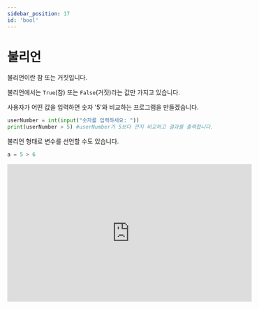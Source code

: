 ```yaml
---
sidebar_position: 17
id: 'bool'
---
```


# 불리언

불리언이란 참 또는 거짓입니다.

불리언에서는 `True`(참) 또는 `False`(거짓)라는 값만 가지고 있습니다.

사용자가 어떤 값을 입력하면 숫자 '5'와 비교하는 프로그램을 만들겠습니다.

```py
userNumber = int(input("숫자를 입력하세요: "))
print(userNumber > 5) #userNumber가 5보다 큰지 비교하고 결과를 출력합니다.
```

불리언 형태로 변수를 선언할 수도 있습니다.

```py
a = 5 > 6
```

<iframe
  width="560"
  height="315"
  src="https://www.youtube.com/embed/QRDmXqVbNPs"
  title="YouTube video player"
  frameBorder="0"
  allow="accelerometer; autoplay; clipboard-write; encrypted-media; gyroscope; picture-in-picture"
/>

## 주의할 점

파이썬에서는 '옳다면 `True`라고 출력되고 옳지 않다면 `False`'라고 출력됩니다.

기억하세요! `True`와 `False`의 첫 번째 글자는 대문자입니다!

소수로 소문자로 사용하면 다음과 같은 에러가 생깁니다.

<iframe
  title="Python Playground"
  src="https://trinket.io/embed/python/8500bba20b"
  height="400"
/>

## not 연산자

불리언에서 `True`를 `False`로 `False`를 `True`로 바꾸기 위하여 `not`을 변수 앞에 붙이면 그 반대가 출력됩니다.

<iframe
  title="Python Playground"
  src="https://trinket.io/embed/python/5fbbc3204c"
  height="400"
/>

## assert()

다음과 같은 예시를 보겠습니다.

CODE1에서 만일 2가 1보다 크면 에러 없이 넘어갑니다.

하지만 만일 `assert` 다음에 나오는 불리언이 거짓이라면 에러가 생깁니다.

에러가 생기는 예시를 관찰하겠습니다.

CODE2는 2가 1보다 크지 않기 때문에 에러가 생깁니다.

파이썬에서 assert의 불리언이 `False`라면 assert 에러가 생깁니다.

파이썬 프로그램에서 나만의 메시지를 만들려면 불리언 뒤에 메시지를 넣으면 됩니다. (CODE3를 확인하세요)

<iframe
  title="Python Playground"
  src="https://trinket.io/embed/python3/b23c21c043"
  height="400"
/>

## all()과 any()

`all()` 함수는 리스트(배울 내용)가 주어지면 그중에 모두 다 `True`라면 `True`를 돌려주고 하나라도 `True`가 아니면 `False`를 돌려줍니다.

이 메서드는 한 값이 `True`여도 `True`이고 모두 다 `True`가 아니면 `False`를 출력합니다.

<iframe
  title="Python Playground"
  src="https://trinket.io/embed/python/6d4ae0d672"
  height="400"
/>


<Quiz
  quiz={{
    quizTitle: '파이썬 퀴즈 7',
    quizSynopsis: 'bool 연습',
    nrOfQuestions: '2',
    questions: [
      {
        question: 'print(all([True, False, True, True]))',
        questionType: 'text',
        answerSelectionType: 'single',
        answers: ['False', 'True', '에러', 'NaN'],
        correctAnswer: '1',
        explanation:
          'all()은 리스트에서 모든 값이 `True`이면 `True`를 돌려주고 하나라도 `True`가 아니면 `False`를 돌려줍니다.',
        point: '100'
      }
    ]
  }}
/>
